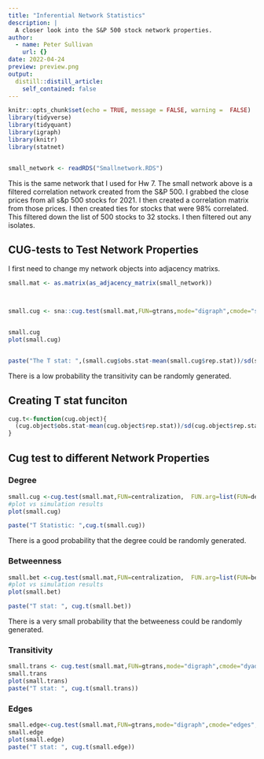 ```yaml
---
title: "Inferential Network Statistics"
description: |
  A closer look into the S&P 500 stock network properties.
author:
  - name: Peter Sullivan
    url: {}
date: 2022-04-24
preview: preview.png
output:
  distill::distill_article:
    self_contained: false
---
```




```r
knitr::opts_chunk$set(echo = TRUE, message = FALSE, warning =  FALSE)
library(tidyverse)
library(tidyquant)
library(igraph)
library(knitr)
library(statnet)


small_network <- readRDS("Smallnetwork.RDS")


```


This is the same network that I used for Hw 7. The small network above is a filtered correlation network created from the S&P 500. I grabbed the close prices from all s&p 500 stocks for 2021. I then created a correlation matrix from those prices. I then created ties for stocks that were 98% correlated. This filtered down the list of 500 stocks to 32 stocks. I then filtered out any isolates.


## CUG-tests to Test Network Properties


I first need to change my network objects into adjacency matrixs.

```r


small.mat <- as.matrix(as_adjacency_matrix(small_network))



small.cug <- sna::cug.test(small.mat,FUN=gtrans,mode="digraph",cmode="size", reps = 100)


small.cug
plot(small.cug)


paste("The T stat: ",(small.cug$obs.stat-mean(small.cug$rep.stat))/sd(small.cug$rep.stat))

```

There is a low probability the transitivity can be randomly generated.

## Creating T stat funciton

```r
cug.t<-function(cug.object){
  (cug.object$obs.stat-mean(cug.object$rep.stat))/sd(cug.object$rep.stat)
}
```



## Cug test to different Network Properties

### Degree

```r
small.cug <-cug.test(small.mat,FUN=centralization,  FUN.arg=list(FUN=degree, cmode="indegree"), mode="digraph", cmode="size") 
#plot vs simulation results
plot(small.cug)

paste("T Statistic: ",cug.t(small.cug))

```
There is a good probability that the degree could be randomly generated.


### Betweenness

```r


small.bet <-cug.test(small.mat,FUN=centralization,  FUN.arg=list(FUN=betweenness, cmode="directed"), mode="digraph", cmode="size", reps=100) 
#plot vs simulation results
plot(small.bet)

paste("T stat: ", cug.t(small.bet))
```
There is a very small probability that the betweeness could be randomly generated.


### Transitivity

```r

small.trans <- cug.test(small.mat,FUN=gtrans,mode="digraph",cmode="dyad")
small.trans
plot(small.trans)
paste("T stat: ", cug.t(small.trans))
```

### Edges

```r

small.edge<-cug.test(small.mat,FUN=gtrans,mode="digraph",cmode="edges", reps=100)
small.edge
plot(small.edge)
paste("T stat: ", cug.t(small.edge))

```

